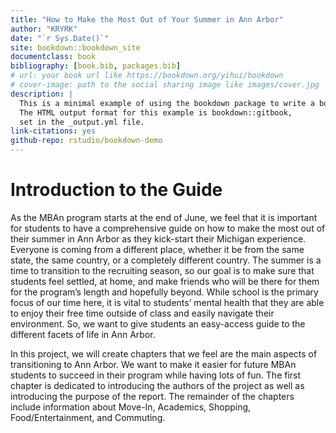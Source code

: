 ```yaml
--- 
title: "How to Make the Most Out of Your Summer in Ann Arbor"
author: "KRYRK"
date: "`r Sys.Date()`"
site: bookdown::bookdown_site
documentclass: book
bibliography: [book.bib, packages.bib]
# url: your book url like https://bookdown.org/yihui/bookdown
# cover-image: path to the social sharing image like images/cover.jpg
description: |
  This is a minimal example of using the bookdown package to write a book.
  The HTML output format for this example is bookdown::gitbook,
  set in the _output.yml file.
link-citations: yes
github-repo: rstudio/bookdown-demo
---
```


# Introduction to the Guide {-}

As the MBAn program starts at the end of June, we feel that it is important for students to have a comprehensive guide on how to make the most out of their summer in Ann Arbor as they kick-start their Michigan experience. Everyone is coming from a different place, whether it be from the same state, the same country, or a completely different country. The summer is a time to transition to the recruiting season, so our goal is to make sure that students feel settled, at home, and make friends who will be there for them for the program’s length and hopefully beyond. While school is the primary focus of our time here, it is vital to students’ mental health that they are able to enjoy their free time outside of class and easily navigate their environment. So, we want to give students an easy-access guide to the different facets of life in Ann Arbor.

In this project, we will create chapters that we feel are the main aspects of transitioning to Ann Arbor. We want to make it easier for future MBAn students to succeed in their program while having lots of fun. The first chapter is dedicated to introducing the authors of the project as well as introducing the purpose of the report. The remainder of the chapters include information about Move-In, Academics, Shopping, Food/Entertainment, and Commuting.
